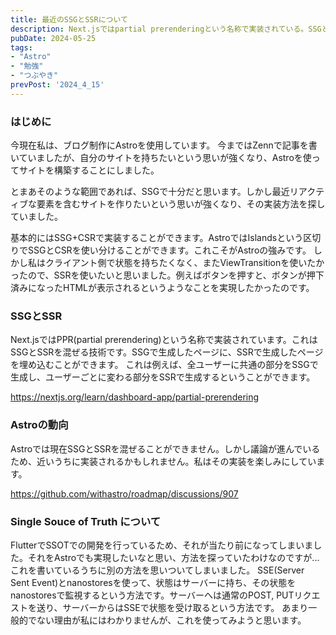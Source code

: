 ```yaml
---
title: 最近のSSGとSSRについて
description: Next.jsではpartial prerenderingという名称で実装されている。SSGとSSRを混ぜる技術の最近を追いかける。
pubDate: 2024-05-25
tags: 
- "Astro"
- "勉強"
- "つぶやき"
prevPost: '2024_4_15'
---
```


### はじめに
今現在私は、ブログ制作にAstroを使用しています。
今まではZennで記事を書いていましたが、自分のサイトを持ちたいという思いが強くなり、Astroを使ってサイトを構築することにしました。

とまあそのような範囲であれば、SSGで十分だと思います。しかし最近リアクティブな要素を含むサイトを作りたいという思いが強くなり、その実装方法を探していました。

基本的にはSSG+CSRで実装することができます。AstroではIslandsという区切りでSSGとCSRを使い分けることができます。これこそがAstroの強みです。
しかし私はクライアント側で状態を持ちたくなく、またViewTransitionを使いたかったので、SSRを使いたいと思いました。例えばボタンを押すと、ボタンが押下済みになったHTMLが表示されるというようなことを実現したかったのです。

### SSGとSSR
Next.jsではPPR(partial prerendering)という名称で実装されています。これはSSGとSSRを混ぜる技術です。SSGで生成したページに、SSRで生成したページを埋め込むことができます。
これは例えば、全ユーザーに共通の部分をSSGで生成し、ユーザーごとに変わる部分をSSRで生成するということができます。

https://nextjs.org/learn/dashboard-app/partial-prerendering

### Astroの動向
Astroでは現在SSGとSSRを混ぜることができません。しかし議論が進んでいるため、近いうちに実装されるかもしれません。私はその実装を楽しみにしています。

https://github.com/withastro/roadmap/discussions/907

### Single Souce of Truth について
FlutterでSSOTでの開発を行っているため、それが当たり前になってしまいました。それをAstroでも実現したいなと思い、方法を探っていたわけなのですが...これを書いているうちに別の方法を思いついてしまいました。
SSE(Server Sent Event)とnanostoresを使って、状態はサーバーに持ち、その状態をnanostoresで監視するという方法です。サーバーへは通常のPOST, PUTリクエストを送り、サーバーからはSSEで状態を受け取るという方法です。
あまり一般的でない理由が私にはわかりませんが、これを使ってみようと思います。